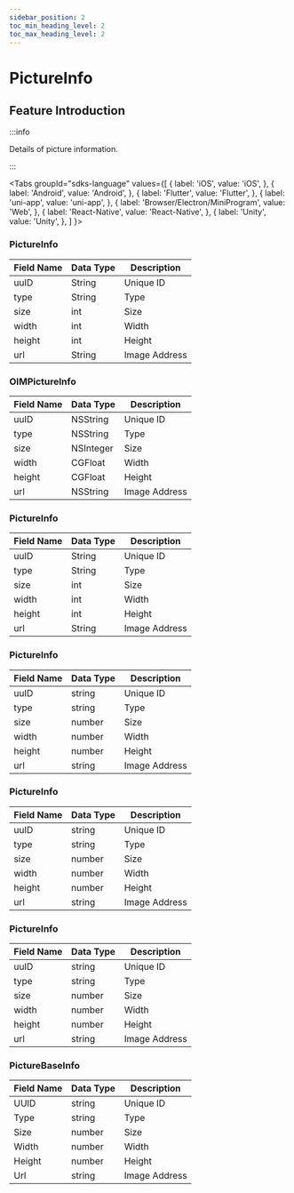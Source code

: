 ```yaml
---
sidebar_position: 2
toc_min_heading_level: 2
toc_max_heading_level: 2
---
```


# PictureInfo

## Feature Introduction

:::info

Details of picture information.

:::

<Tabs
groupId="sdks-language"
values={[
{ label: 'iOS', value: 'iOS', },
{ label: 'Android', value: 'Android', },
{ label: 'Flutter', value: 'Flutter', },
{ label: 'uni-app', value: 'uni-app', },
{ label: 'Browser/Electron/MiniProgram', value: 'Web', },
{ label: 'React-Native', value: 'React-Native', },
{ label: 'Unity', value: 'Unity', },
]
}>

<TabItem value="Flutter">

### PictureInfo

| Field Name | Data Type | Description  |
| -----------| --------- | ------------ |
| uuID       | String    | Unique ID    |
| type       | String    | Type         |
| size       | int       | Size         |
| width      | int       | Width        |
| height     | int       | Height       |
| url        | String    | Image Address|

</TabItem>

<TabItem value="iOS">

### OIMPictureInfo

| Field Name | Data Type | Description  |
| -----------| --------- | ------------ |
| uuID       | NSString  | Unique ID    |
| type       | NSString  | Type         |
| size       | NSInteger | Size         |
| width      | CGFloat   | Width        |
| height     | CGFloat   | Height       |
| url        | NSString  | Image Address|

</TabItem>

<TabItem value="Android">

### PictureInfo

| Field Name | Data Type | Description  |
| -----------| --------- | ------------ |
| uuID       | String    | Unique ID    |
| type       | String    | Type         |
| size       | int       | Size         |
| width      | int       | Width        |
| height     | int       | Height       |
| url        | String    | Image Address|

</TabItem>

<TabItem value="Web">

### PictureInfo

| Field Name | Data Type | Description  |
| -----------| --------- | ------------ |
| uuID       | string    | Unique ID    |
| type       | string    | Type         |
| size       | number    | Size         |
| width      | number    | Width        |
| height     | number    | Height       |
| url        | string    | Image Address|

</TabItem>

<TabItem value="uni-app">

### PictureInfo

| Field Name | Data Type | Description  |
| -----------| --------- | ------------ |
| uuID       | string    | Unique ID    |
| type       | string    | Type         |
| size       | number    | Size         |
| width      | number    | Width        |
| height     | number    | Height       |
| url        | string    | Image Address|

</TabItem>

<TabItem value="React-Native">

### PictureInfo

| Field Name | Data Type | Description  |
| -----------| --------- | ------------ |
| uuID       | string    | Unique ID    |
| type       | string    | Type         |
| size       | number    | Size         |
| width      | number    | Width        |
| height     | number    | Height       |
| url        | string    | Image Address|

</TabItem>

<TabItem value="Unity">

### PictureBaseInfo

| Field Name | Data Type | Description  |
| -----------| --------- | ------------ |
| UUID       | string    | Unique ID    |
| Type       | string    | Type         |
| Size       | number    | Size         |
| Width      | number    | Width        |
| Height     | number    | Height       |
| Url        | string    | Image Address|

</TabItem>

</Tabs>